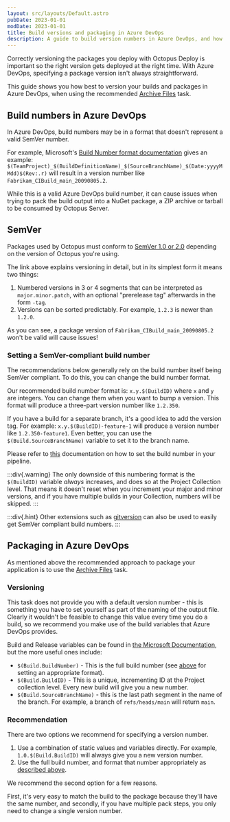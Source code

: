 ```yaml
---
layout: src/layouts/Default.astro
pubDate: 2023-01-01
modDate: 2023-01-01
title: Build versions and packaging in Azure DevOps
description: A guide to build version numbers in Azure DevOps, and how they work with packages for Octopus.
---
```


Correctly versioning the packages you deploy with Octopus Deploy is important so the right version gets deployed at the right time. With Azure DevOps, specifying a package version isn't always straightforward.

This guide shows you how best to version your builds and packages in Azure DevOps, when using the recommended [Archive Files](http://go.microsoft.com/fwlink/?LinkId=809083) task.

<TfsNotice />

## Build numbers in Azure DevOps

In Azure DevOps, build numbers may be in a format that doesn't represent a valid SemVer number.

For example, Microsoft's [Build Number format documentation](https://www.visualstudio.com/en-gb/docs/build/define/general#build-number-format) gives an example: `$(TeamProject)_$(BuildDefinitionName)_$(SourceBranchName)_$(Date:yyyyMMdd)$(Rev:.r)` will result in a version number like `Fabrikam_CIBuild_main_20090805.2`.

While this is a valid Azure DevOps build number, it can cause issues when trying to pack the build output into a NuGet package, a ZIP archive or tarball to be consumed by Octopus Server.

## SemVer

Packages used by Octopus must conform to [SemVer 1.0 or 2.0](/docs/packaging-applications/create-packages/versioning) depending on the version of Octopus you're using.

The link above explains versioning in detail, but in its simplest form it means two things:

1. Numbered versions in 3 or 4 segments that can be interpreted as `major.minor.patch`, with an optional "prerelease tag" afterwards in the form `-tag`.
2. Versions can be sorted predictably. For example, `1.2.3` is newer than `1.2.0`.

As you can see, a package version of `Fabrikam_CIBuild_main_20090805.2` won't be valid will cause issues!

### Setting a SemVer-compliant build number

The recommendations below generally rely on the build number itself being SemVer compliant. To do this, you can change the build number format.

Our recommended build number format is: `x.y.$(BuildID)` where `x` and `y` are integers. You can change them when you want to bump a version. This format will produce a three-part version number like `1.2.350`.

If you have a build for a separate branch, it's a good idea to add the version tag. For example: `x.y.$(BuildID)-feature-1` will produce a version number like `1.2.350-feature1`. Even better, you can use the `$(Build.SourceBranchName)` variable to set it to the branch name.

Please refer to [this](https://docs.microsoft.com/en-us/azure/devops/pipelines/process/run-number) documentation on how to set the build number in your pipeline.

:::div{.warning}
The only downside of this numbering format is the `$(BuildID)` variable _always_ increases, and does so at the Project Collection level. That means it doesn't reset when you increment your major and minor versions, and if you have multiple builds in your Collection, numbers will be skipped.
:::

:::div{.hint}
Other extensions such as [gitversion](https://github.com/GitTools/GitVersion) can also be used to easily get SemVer compliant build numbers.
:::

## Packaging in Azure DevOps

As mentioned above the recommended approach to package your application is to use the [Archive Files](http://go.microsoft.com/fwlink/?LinkId=809083) task.

### Versioning

This task does not provide you with a default version number - this is something you have to set yourself as part of the naming of the output file. Clearly it wouldn't be feasible to change this value every time you do a build, so we recommend you make use of the build variables that Azure DevOps provides.

Build and Release variables can be found in [the Microsoft Documentation](https://www.visualstudio.com/en-us/docs/build/define/variables), but the more useful ones include:

- `$(Build.BuildNumber)` - This is the full build number (see [above](#setting-a-semver-compliant-build-number) for setting an appropriate format).
- `$(Build.BuildID)` - This is a unique, incrementing ID at the Project collection level. Every new build will give you a new number.
- `$(Build.SourceBranchName)` - this is the last path segment in the name of the branch. For example, a branch of `refs/heads/main` will return `main`.

### Recommendation

There are two options we recommend for specifying a version number.

1. Use a combination of static values and variables directly. For example, `1.0.$(Build.BuildID)` will always give you a new version number.
2. Use the full build number, and format that number appropriately as [described above](#setting-a-semver-compliant-build-number).

We recommend the second option for a few reasons.

First, it's very easy to match the build to the package because they'll have the same number, and secondly, if you have multiple pack steps, you only need to change a single version number.
